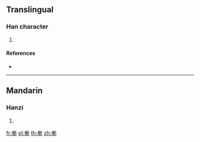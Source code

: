 {{character info/new}}
==Translingual==

===Han character===
{{Han char|rn=93|rad=牛|as=06|sn=10|four=90500|canj=FQHQ|ids=⿱龹牛}}

# {{defn|Han|sort=牛06}}

====References====
* {{Han ref|kx=0700.080|dkj=20001|dj=1112.200|hdz=31809.090|uh=7276|ud=29302|bh=D2A2|bd=53922}}

----

==Mandarin==

===Hanzi===
{{cmn-hanzi|pin=[[quàn]] ([[quan4]]), [[suō]] ([[suo1]])|wg=ch'üan<sup>4</sup>, so<sup>1</sup>}}

# {{defn|lang=cmn|sort=牛06}}

[[fr:牶]]
[[pl:牶]]
[[th:牶]]
[[zh:牶]]